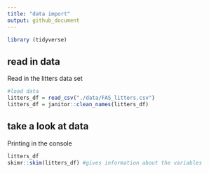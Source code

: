 ```yaml
---
title: "data import"
output: github_document
---
```


```r
library (tidyverse)
```

## read in data

Read in the litters data set

``` r
#load data 
litters_df = read_csv("./data/FAS_litters.csv")
litters_df = janitor::clean_names(litters_df)

```

## take a look at data
Printing in the console

```r
litters_df
skimr::skim(litters_df) #gives information about the variables 
```